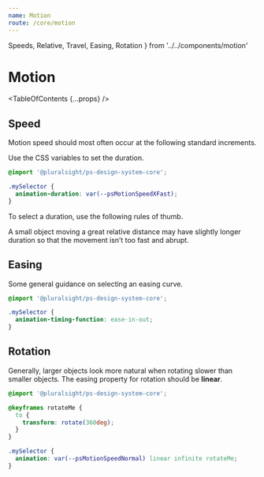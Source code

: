 ```yaml
---
name: Motion
route: /core/motion
---
```


  Speeds,
  Relative,
  Travel,
  Easing,
  Rotation
} from '../../components/motion'

# Motion

<TableOfContents {...props} />

## Speed

Motion speed should most often occur at the following standard increments.

<Speeds />

Use the CSS variables to set the duration.

```css
@import '@pluralsight/ps-design-system-core';

.mySelector {
  animation-duration: var(--psMotionSpeedXFast);
}
```

To select a duration, use the following rules of thumb.

<Relative />

A small object moving a great relative distance may have slightly longer duration so that the movement isn’t too fast and abrupt.

<Travel />

## Easing

Some general guidance on selecting an easing curve.

<Easing />

```css
@import '@pluralsight/ps-design-system-core';

.mySelector {
  animation-timing-function: ease-in-out;
}
```

## Rotation

Generally, larger objects look more natural when rotating slower than smaller objects. The easing property for rotation should be **linear**.

<Rotation />

```css
@import '@pluralsight/ps-design-system-core';

@keyframes rotateMe {
  to {
    transform: rotate(360deg);
  }
}

.mySelector {
  animation: var(--psMotionSpeedNormal) linear infinite rotateMe;
}
```
